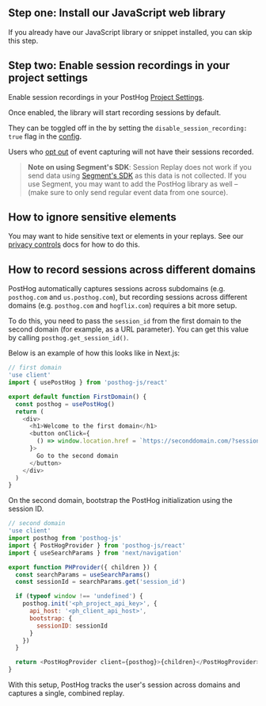 

## Step one: Install our JavaScript web library

If you already have our JavaScript library or snippet installed, you can skip this step.


<JSInstallWeb />

## Step two: Enable session recordings in your project settings

Enable session recordings in your PostHog [Project Settings](https://app.posthog.com/project/settings).

<ProductScreenshot
  imageLight={EnableSessionReplayLight} 
  imageDark={EnableSessionReplayDark} 
  alt="Enable session recordings in your PostHog'"
  classes="rounded"
/>

Once enabled, the library will start recording sessions by default.

They can be toggled off in the by setting the `disable_session_recording: true` flag in the [config](/docs/libraries/js/config). 

Users who [opt out](/docs/libraries/js#opt-users-out) of event capturing will not have their sessions recorded.

> **Note on using Segment's SDK**: Session Replay does not work if you send data using [Segment's SDK](/docs/libraries/segment) as this data is not collected. If you use Segment, you may want to add the PostHog library as well – (make sure to only send regular event data from one source).

## How to ignore sensitive elements

You may want to hide sensitive text or elements in your replays. See our [privacy controls](/docs/session-replay/privacy) docs for how to do this.

## How to record sessions across different domains

PostHog automatically captures sessions across subdomains (e.g. `posthog.com` and `us.posthog.com`), but recording sessions across different domains (e.g. `posthog.com` and `hogflix.com`) requires a bit more setup.

To do this, you need to pass the `session_id` from the first domain to the second domain (for example, as a URL parameter). You can get this value by calling `posthog.get_session_id()`.

Below is an example of how this looks like in Next.js:

```js
// first domain
'use client'
import { usePostHog } from 'posthog-js/react'

export default function FirstDomain() {
  const posthog = usePostHog()
  return (
    <div>
      <h1>Welcome to the first domain</h1>
      <button onClick={
        () => window.location.href = `https://seconddomain.com/?session_id=${posthog.get_session_id()}`
      }>
        Go to the second domain
      </button>
    </div>
  )
}
```

On the second domain, bootstrap the PostHog initialization using the session ID. 

```js
// second domain
'use client'
import posthog from 'posthog-js'
import { PostHogProvider } from 'posthog-js/react'
import { useSearchParams } from 'next/navigation'

export function PHProvider({ children }) {
  const searchParams = useSearchParams()
  const sessionId = searchParams.get('session_id')

  if (typeof window !== 'undefined') {
    posthog.init('<ph_project_api_key>', {
      api_host: '<ph_client_api_host>',
      bootstrap: {
        sessionID: sessionId
      }
    })
  }

  return <PostHogProvider client={posthog}>{children}</PostHogProvider>
}
```

With this setup, PostHog tracks the user's session across domains and captures a single, combined replay.
